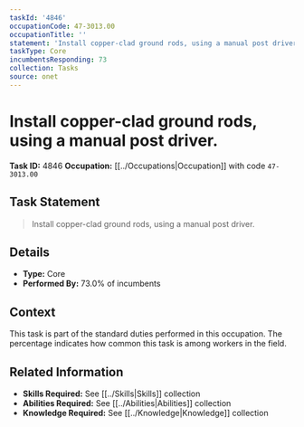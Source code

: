 ```yaml
---
taskId: '4846'
occupationCode: 47-3013.00
occupationTitle: ''
statement: 'Install copper-clad ground rods, using a manual post driver.'
taskType: Core
incumbentsResponding: 73
collection: Tasks
source: onet
---
```

# Install copper-clad ground rods, using a manual post driver.

**Task ID:** 4846
**Occupation:** [[../Occupations|Occupation]] with code `47-3013.00`

## Task Statement

> Install copper-clad ground rods, using a manual post driver.

## Details

- **Type:** Core
- **Performed By:** 73.0% of incumbents

## Context

This task is part of the standard duties performed in this occupation. The percentage indicates how common this task is among workers in the field.

## Related Information

- **Skills Required:** See [[../Skills|Skills]] collection
- **Abilities Required:** See [[../Abilities|Abilities]] collection
- **Knowledge Required:** See [[../Knowledge|Knowledge]] collection
